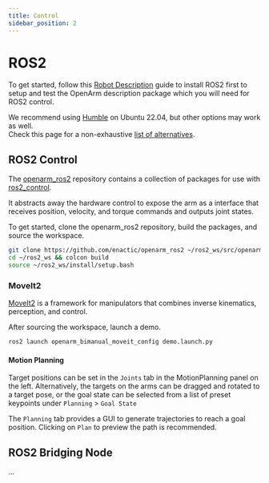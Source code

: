 ```yaml
---
title: Control
sidebar_position: 2
---
```



# ROS2

To get started, follow this [Robot Description](../sdk/openarm-description) guide to install ROS2 first to setup and test the OpenArm description package which you will need for ROS2 control.

We recommend using [Humble](https://docs.ros.org/en/humble/Installation.html) on Ubuntu 22.04, but other options may work as well.  
Check this page for a non-exhaustive [list of alternatives](#alternatives-to-the-recommended-setup).

## ROS2 Control

The [openarm_ros2](https://github.com/enactic/openarm_ros2) repository contains a collection of packages for use with [ros2_control](https://control.ros.org/humble/index.html).

It abstracts away the hardware control to expose the arm as a interface that receives position, velocity, and torque commands and outputs joint states.

To get started, clone the openarm_ros2 repository, build the packages, and source the workspace.
```sh
git clone https://github.com/enactic/openarm_ros2 ~/ros2_ws/src/openarm_ros2
cd ~/ros2_ws && colcon build
source ~/ros2_ws/install/setup.bash
```

### MoveIt2

[MoveIt2](https://moveit.picknik.ai/main/index.html) is a framework for manipulators that combines inverse kinematics, perception, and control.

<BlockImage src="software/ros2/bimanual-moveit2.png" alt="MoveIt2 Static" width="65%" />

After sourcing the workspace, launch a demo.

```sh
ros2 launch openarm_bimanual_moveit_config demo.launch.py
```

#### Motion Planning

<BlockImage src="software/ros2/bimanual-moveit2-planning.png" alt="MoveIt2 Planning" width="65%" />

Target positions can be set in the `Joints` tab in the MotionPlanning panel on the left. Alternatively, the targets on the arms can be dragged and rotated to a target pose, or the goal state can be selected from a list of preset keypoints under `Planning` > `Goal State`

The `Planning` tab provides a GUI to generate trajectories to reach a goal position. Clicking on `Plan` to preview the path is recommended.

## ROS2 Bridging Node

...

